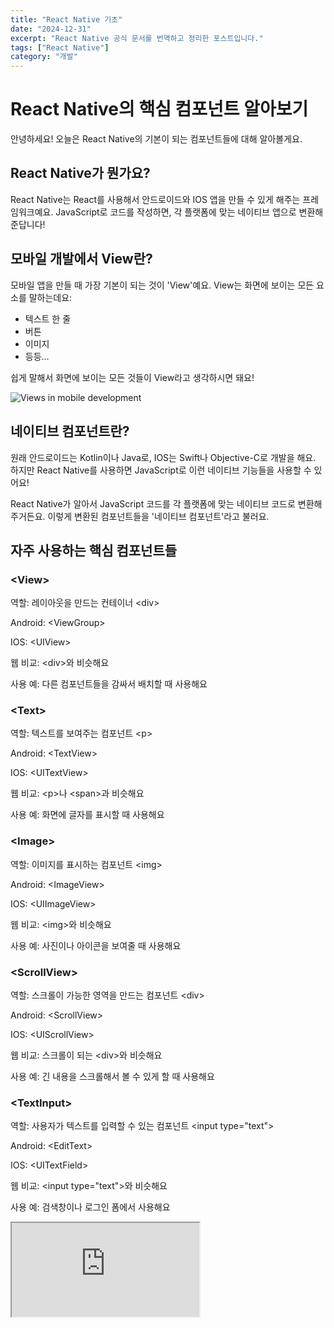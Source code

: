 ```yaml
---
title: "React Native 기초"
date: "2024-12-31"
excerpt: "React Native 공식 문서를 번역하고 정리한 포스트입니다."
tags: ["React Native"]
category: "개발"
---
```


# React Native의 핵심 컴포넌트 알아보기

안녕하세요! 오늘은 React Native의 기본이 되는 컴포넌트들에 대해 알아볼게요.

## React Native가 뭔가요?

React Native는 React를 사용해서 안드로이드와 IOS 앱을 만들 수 있게 해주는 프레임워크예요.
JavaScript로 코드를 작성하면, 각 플랫폼에 맞는 네이티브 앱으로 변환해준답니다!

## 모바일 개발에서 View란?

모바일 앱을 만들 때 가장 기본이 되는 것이 'View'예요. View는 화면에 보이는 모든 요소를 말하는데요:

- 텍스트 한 줄
- 버튼
- 이미지
- 등등...

쉽게 말해서 화면에 보이는 모든 것들이 View라고 생각하시면 돼요!

![Views in mobile development](https://reactnative.dev/docs/assets/diagram_IOS-android-views.svg)

## 네이티브 컴포넌트란?

원래 안드로이드는 Kotlin이나 Java로, IOS는 Swift나 Objective-C로 개발을 해요.
하지만 React Native를 사용하면 JavaScript로 이런 네이티브 기능들을 사용할 수 있어요!

React Native가 알아서 JavaScript 코드를 각 플랫폼에 맞는 네이티브 코드로 변환해주거든요.
이렇게 변환된 컴포넌트들을 '네이티브 컴포넌트'라고 불러요.

## 자주 사용하는 핵심 컴포넌트들

### &lt;View&gt;

역할: 레이아웃을 만드는 컨테이너 &lt;div&gt;

Android: &lt;ViewGroup&gt;

IOS: &lt;UIView&gt;

웹 비교: &lt;div&gt;와 비슷해요

사용 예: 다른 컴포넌트들을 감싸서 배치할 때 사용해요

### &lt;Text&gt;

역할: 텍스트를 보여주는 컴포넌트 &lt;p&gt;

Android: &lt;TextView&gt;

IOS: &lt;UITextView&gt;

웹 비교: &lt;p&gt;나 &lt;span&gt;과 비슷해요

사용 예: 화면에 글자를 표시할 때 사용해요

### &lt;Image&gt;

역할: 이미지를 표시하는 컴포넌트 &lt;img&gt;

Android: &lt;ImageView&gt;

IOS: &lt;UIImageView&gt;

웹 비교: &lt;img&gt;와 비슷해요

사용 예: 사진이나 아이콘을 보여줄 때 사용해요

### &lt;ScrollView&gt;

역할: 스크롤이 가능한 영역을 만드는 컴포넌트 &lt;div&gt;

Android: &lt;ScrollView&gt;

IOS: &lt;UIScrollView&gt;

웹 비교: 스크롤이 되는 &lt;div&gt;와 비슷해요

사용 예: 긴 내용을 스크롤해서 볼 수 있게 할 때 사용해요

### &lt;TextInput&gt;

역할: 사용자가 텍스트를 입력할 수 있는 컴포넌트 &lt;input type="text"&gt;

Android: &lt;EditText&gt;

IOS: &lt;UITextField&gt;

웹 비교: &lt;input type="text"&gt;와 비슷해요

사용 예: 검색창이나 로그인 폼에서 사용해요

<iframe
	src="https://snack.expo.dev/embedded/uisnnAA61TV2fRrZPvY8G"
	style={{
		width: "100%",
		height: "500px",
		border: "1px solid #ddd",
		borderRadius: "4px",
		overflow: "hidden",
	}}
/>

## React의 기본 개념 이해하기

React Native는 React를 기반으로 동작하기 때문에, React의 핵심 개념들을 이해하는 것이 중요해요.
주요 개념들을 하나씩 살펴볼게요:

### 첫 번째 컴포넌트 만들기

간단한 Cat 컴포넌트를 만들어볼까요?

<iframe
	src="https://snack.expo.dev/embedded/Kdt4Cz5Y-TX7TAiuXOpOL"
	style={{
		width: "100%",
		height: "500px",
		border: "1px solid #ddd",
		borderRadius: "4px",
		overflow: "hidden",
	}}
/>

### JSX 이해하기

React와 React Native는 JSX라는 특별한 문법을 사용해요. JSX는 JavaScript 안에서 UI 요소를 표현할 수 있게 해주죠.
예를 들어, 변수를 사용할 수도 있어요:

<iframe
	src="https://snack.expo.dev/embedded/hvs1fWh0NVB1VCpMPZyAt"
	style={{
		width: "100%",
		height: "500px",
		border: "1px solid #ddd",
		borderRadius: "4px",
		overflow: "hidden",
	}}
/>

### Props 사용하기

Props는 컴포넌트를 커스터마이징할 때 사용해요. 마치 함수의 매개변수처럼요:

<iframe
	src="https://snack.expo.dev/embedded/xCR1C7d2pv33eXvcSQv8E"
	style={{
		width: "100%",
		height: "500px",
		border: "1px solid #ddd",
		borderRadius: "4px",
		overflow: "hidden",
	}}
/>

### State 다루기

State는 컴포넌트의 데이터를 관리할 때 사용해요. 시간에 따라 변하는 데이터를 다룰 때 특히 유용하죠.

<iframe
	src="https://snack.expo.dev/embedded/RSVPvDMFixKV-nJzIfj32"
	style={{
		width: "100%",
		height: "500px",
		border: "1px solid #ddd",
		borderRadius: "4px",
		overflow: "hidden",
	}}
/>

### 알아두면 좋은 점

- Props는 컴포넌트의 설정값으로 생각하면 돼요
- State는 컴포넌트의 내부 데이터로 생각하면 돼요
- JSX에서 JavaScript 표현식은 중괄호 <code>{`{}`}</code>로 감싸서 사용해요
- 스타일 객체를 전달할 때는 이중 중괄호 <code>{`{{}}`}</code>를 사용해요

## TextInput으로 사용자 입력 다루기

TextInput은 사용자가 텍스트를 입력할 수 있게 해주는 핵심 컴포넌트예요. 주요 기능들을 살펴볼까요?

### 주요 Props

- **onChangeText**: 텍스트가 변경될 때마다 호출되는 함수예요
- **onSubmitEditing**: 텍스트 입력이 완료되고 제출될 때 호출되는 함수예요

### 예시로 배워보기

간단한 번역기를 만들어볼게요. 사용자가 입력하는 모든 단어를 피자 이모지(🍕)로 변환하는 재미있는 예제예요!

<iframe
	src="https://snack.expo.dev/embedded/epup_sU8I-SF0oEPRUOit"
	style={{
		width: "100%",
		height: "500px",
		border: "1px solid #ddd",
		borderRadius: "4px",
		overflow: "hidden",
	}}
/>

### TextInput 활용 팁

- 사용자가 입력하는 동안 실시간으로 텍스트를 검증할 수 있어요
- 입력값을 state로 관리하면 시간에 따라 변하는 값을 쉽게 다룰 수 있어요
- 다양한 키보드 타입을 지원해요 (이메일, 숫자, 전화번호 등)
- 비밀번호 입력처럼 텍스트를 숨길 수도 있어요

### 자주 사용하는 Props

- <code>placeholder</code>: 입력 전에 보여줄 안내 텍스트
- <code>value</code>: 입력 필드에 표시될 값
- <code>secureTextEntry</code>: 비밀번호처럼 텍스트를 숨길지 여부
- <code>keyboardType</code>: 키보드 종류 (default, numeric, email-address 등)
- <code>multiline</code>: 여러 줄 입력 가능 여부

## ScrollView 사용하기

ScrollView는 여러 컴포넌트와 뷰를 포함할 수 있는 스크롤 가능한 컨테이너예요. 다양한 종류의 컴포넌트를 넣을 수 있고, 가로와 세로 모두 스크롤이 가능해요!

### ScrollView의 주요 특징

**다양한 컴포넌트 포함**

- 이미지, 텍스트 등 여러 종류의 컴포넌트를 함께 넣을 수 있어요
- 수직, 수평 스크롤 모두 지원해요 (<code>horizontal</code> prop으로 설정)

**페이징 기능**

- <code>pagingEnabled</code> prop을 사용하면 스와이프로 페이지처럼 넘길 수 있어요
- 안드로이드에서는 ViewPager 컴포넌트로도 구현 가능해요

**IOS의 특별한 기능**

- 단일 아이템의 경우 확대/축소가 가능해요
- <code>maximumZoomScale</code>과 <code>minimumZoomScale</code> props로 설정할 수 있어요

### 주의할 점

ScrollView는 제한된 크기의 적은 수의 아이템을 보여줄 때 가장 적합해요. 왜냐하면:

- ScrollView 안의 모든 요소가 한 번에 렌더링돼요
- 화면에 보이지 않는 부분도 모두 메모리에 올라가요
- 긴 리스트를 보여줄 때는 <code>FlatList</code>를 사용하는 것이 좋아요

### 자주 사용하는 Props

- <code>horizontal</code>: 가로 스크롤 여부
- <code>pagingEnabled</code>: 페이지 단위 스크롤 여부
- <code>showsHorizontalScrollIndicator</code>: 가로 스크롤바 표시 여부
- <code>showsVerticalScrollIndicator</code>: 세로 스크롤바 표시 여부
- <code>contentContainerStyle</code>: 내부 컨텐츠의 스타일 지정

### 실제로 사용해보기

아래 예제에서 ScrollView를 직접 사용해볼 수 있어요:

<iframe
	src="https://snack.expo.dev/embedded/7Bo6TN0jJfDGASa8QlSwh"
	style={{
		width: "100%",
		height: "500px",
		border: "1px solid #ddd",
		borderRadius: "4px",
		overflow: "hidden",
	}}
/>

### 언제 ScrollView를 사용할까?

- 적은 수의 항목을 스크롤하고 싶을 때
- 모든 내용을 한 번에 렌더링해도 괜찮을 때
- 다양한 종류의 컴포넌트를 함께 스크롤하고 싶을 때

긴 리스트를 표시해야 한다면 다음 섹션에서 배울 <code>FlatList</code>를 사용하는 것이 좋아요!

## ListView 사용하기

React Native에서는 데이터 목록을 표시하기 위한 두 가지 주요 컴포넌트를 제공해요:

- <code>FlatList</code>: 일반적인 목록을 위한 컴포넌트
- <code>SectionList</code>: 섹션으로 구분된 목록을 위한 컴포넌트

### FlatList 이해하기

FlatList는 ScrollView와 달리 화면에 보이는 항목만 렌더링하기 때문에 긴 목록을 효율적으로 표시할 수 있어요.

#### FlatList의 주요 Props

- <code>data</code>: 표시할 데이터 배열
- <code>renderItem</code>: 각 항목을 어떻게 표시할지 정의하는 함수
- <code>keyExtractor</code>: 각 항목의 고유 키를 지정하는 함수

### FlatList vs ScrollView

**ScrollView의 경우:**

- 모든 항목을 한 번에 렌더링해요
- 적은 수의 항목에 적합해요
- 메모리 사용량이 많아요

**FlatList의 경우:**

- 화면에 보이는 항목만 렌더링해요
- 많은 수의 항목에 적합해요
- 메모리를 효율적으로 사용해요

### SectionList 사용하기

데이터를 섹션별로 구분해서 보여주고 싶을 때 사용해요. iOS의 UITableView와 비슷한 형태예요.

#### SectionList의 주요 Props

- <code>sections</code>: 섹션 데이터 배열
- <code>renderItem</code>: 각 항목을 렌더링하는 함수
- <code>renderSectionHeader</code>: 섹션 헤더를 렌더링하는 함수

### 실제로 사용해보기

아래 예제에서 FlatList와 SectionList를 직접 사용해볼 수 있어요:

<iframe
	src="https://snack.expo.dev/embedded/5WLLSBA8OJVbczNb-typy"
	style={{
		width: "100%",
		height: "500px",
		border: "1px solid #ddd",
		borderRadius: "4px",
		overflow: "hidden",
	}}
/>

<iframe
	src="https://snack.expo.dev/embedded/KDbI6QES5qYz6v7y7Zzzj"
	style={{
		width: "100%",
		height: "500px",
		border: "1px solid #ddd",
		borderRadius: "4px",
		overflow: "hidden",
	}}
/>

### 언제 어떤 ListView를 사용할까?

**FlatList 사용하기 좋은 경우:**

- 단순한 목록을 표시할 때
- 데이터 항목의 구조가 동일할 때
- 목록이 길거나 데이터가 자주 변경될 때

**SectionList 사용하기 좋은 경우:**

- 데이터를 카테고리별로 구분해야 할 때
- 섹션 헤더가 필요할 때
- iOS 스타일의 그룹화된 목록이 필요할 때

### 성능 최적화 팁

- <code>keyExtractor</code>를 항상 구현하세요
- 가능하면 항목의 높이를 고정하세요
- <code>getItemLayout</code>을 사용해 스크롤 성능을 개선하세요
- 큰 이미지는 적절히 리사이징하세요

## 플랫폼별 코드 작성하기

크로스 플랫폼 앱을 만들 때는 가능한 많은 코드를 재사용하고 싶겠지만, 때로는 Android와 IOS에서 다르게 동작해야 할 때가 있어요. React Native에서는 두 가지 방법으로 플랫폼별 코드를 작성할 수 있어요:

1. Platform 모듈 사용하기
2. 플랫폼별 파일 확장자 사용하기

### Platform 모듈 사용하기

Platform 모듈을 사용하면 현재 앱이 실행 중인 플랫폼을 감지할 수 있어요. 컴포넌트의 일부분만 플랫폼별로 다르게 처리하고 싶을 때 유용해요.

```jsx
import { Platform, StyleSheet } from "react-native";
const styles = StyleSheet.create({
	height: Platform.OS === "ios" ? 200 : 100,
});
```

<code>Platform.select</code> 메서드를 사용하면 더 편리하게 플랫폼별 값을 지정할 수 있어요:

```jsx
const styles = StyleSheet.create({
	container: {
		flex: 1,
		...Platform.select({
			ios: {
				backgroundColor: "red",
			},
			android: {
				backgroundColor: "green",
			},
			default: {
				backgroundColor: "blue",
			},
		}),
	},
});
```

### 플랫폼별 파일 확장자 사용하기

코드가 더 복잡해진다면, 아예 파일을 분리하는 것이 좋아요. React Native는 <code>.ios.</code>나 <code>.android.</code> 확장자를 자동으로 인식해요.

예를 들어, 프로젝트에 다음과 같은 파일들이 있다면:

```text
BigButton.ios.js
BigButton.android.js
```

이렇게 임포트하면 됩니다:

```jsx
import BigButton from "./BigButton";
```

React Native가 실행 중인 플랫폼에 맞는 파일을 자동으로 선택해줘요!

### 웹과 코드 공유하기

React Native와 웹(ReactJS) 사이에서 코드를 공유하고 싶다면 <code>.native.js</code> 확장자를 사용할 수 있어요:

```text
Container.js # 웹 번들러가 사용
Container.native.js # React Native 번들러가 사용
```

### 플랫폼 버전 감지하기

#### Android 버전 감지

```jsx
import { Platform } from "react-native";
if (Platform.Version === 25) {
	console.log("누가(Nougat)에서 실행 중!");
}
```

#### iOS 버전 감지

```jsx
import { Platform } from "react-native";
const majorVersionIOS = parseInt(Platform.Version, 10);
if (majorVersionIOS <= 9) {
	console.log("iOS 9 이하에서의 동작 처리");
}
```

### 알아두면 좋은 점

- Platform.OS는 IOS에서는 'ios', Android에서는 'android'를 반환해요
- Platform.select를 사용하면 더 깔끔한 코드를 작성할 수 있어요
- 복잡한 플랫폼별 로직은 파일을 분리하는 것이 좋아요
- 웹 지원이 필요하다면 .native.js 확장자를 활용하세요

---

> 참고: 이 글은 [React Native 공식 문서](https://reactnative.dev/docs/intro-react-native-components)를 기반으로 작성되었습니다.
